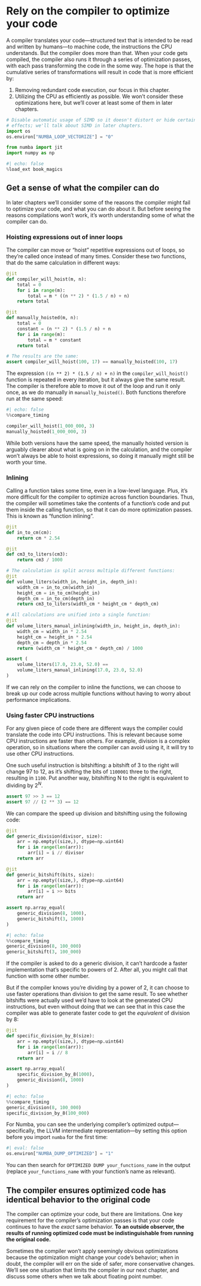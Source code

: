 # Rely on the compiler to optimize your code

A compiler translates your code—structured text that is intended to be read and written by humans—to machine code, the instructions the CPU understands.
But the compiler does more than that.
When your code gets compiled, the compiler also runs it through a series of optimization passes, with each pass transforming the code in the some way.
The hope is that the cumulative series of transformations will result in code that is more efficient by:

1. Removing redundant code execution, our focus in this chapter.
2. Utilizing the CPU as efficiently as possible.
   We won't consider these optimizations here, but we'll cover at least some of them in later chapters.

```python
# Disable automatic usage of SIMD so it doesn't distort or hide certain
# effects; we'll talk about SIMD in later chapters.
import os
os.environ["NUMBA_LOOP_VECTORIZE"] = "0"

from numba import jit
import numpy as np
```

```python
#| echo: false
%load_ext book_magics
```

## Get a sense of what the compiler can do

In later chapters we'll consider some of the reasons the compiler might fail to optimize your code, and what you can do about it.
But before seeing the reasons compilations won't work, it's worth understanding some of what the compiler can do.

### Hoisting expressions out of inner loops

The compiler can move or "hoist" repetitive expressions out of loops, so they're called once instead of many times.
Consider these two functions, that do the same calculation in different ways:

```python
@jit
def compiler_will_hoist(m, n):
    total = 0
    for i in range(m):
        total = m * ((n ** 2) * (1.5 / n) + n)
    return total

@jit
def manually_hoisted(m, n):
    total = 0
    constant = (n ** 2) * (1.5 / n) + n
    for i in range(m):
        total = m * constant
    return total

# The results are the same:
assert compiler_will_hoist(100, 17) == manually_hoisted(100, 17)
```

The expression `((n ** 2) * (1.5 / n) + n)` in the `compiler_will_hoist()` function is repeated in every iteration, but it always give the same result.
The compiler is therefore able to move it out of the loop and run it only once, as we do manually in `manually_hoisted()`.
Both functions therefore run at the same speed:

```python
#| echo: false
%%compare_timing

compiler_will_hoist(1_000_000, 3)
manually_hoisted(1_000_000, 3)
```

While both versions have the same speed, the manually hoisted version is arguably clearer about what is going on in the calculation, and the compiler won't always be able to hoist expressions, so doing it manually might still be worth your time.

### Inlining

Calling a function takes some time, even in a low-level language.
Plus, it's more difficult for the compiler to optimize across function boundaries.
Thus, the compiler will sometimes take the contents of a function's code and put them inside the calling function, so that it can do more optimization passes.
This is known as "function inlining".

```python
@jit
def in_to_cm(cm):
    return cm * 2.54

@jit
def cm3_to_liters(cm3):
    return cm3 / 1000

# The calculation is split across multiple different functions:
@jit
def volume_liters(width_in, height_in, depth_in):
    width_cm = in_to_cm(width_in)
    height_cm = in_to_cm(height_in)
    depth_cm = in_to_cm(depth_in)
    return cm3_to_liters(width_cm * height_cm * depth_cm)

# All calculations are unified into a single function:
@jit
def volume_liters_manual_inlining(width_in, height_in, depth_in):
    width_cm = width_in * 2.54
    height_cm = height_in * 2.54
    depth_cm = depth_in * 2.54
    return (width_cm * height_cm * depth_cm) / 1000

assert (
    volume_liters(17.0, 23.0, 52.0) ==
    volume_liters_manual_inlining(17.0, 23.0, 52.0)
)
```

If we can rely on the compiler to inline the functions, we can choose to break up our code across multiple functions without having to worry about performance implications.

### Using faster CPU instructions

For any given piece of code there are different ways the compiler could translate the code into CPU instructions.
This is relevant because some CPU instructions are faster than others.
For example, division is a complex operation, so in situations where the compiler can avoid using it, it will try to use other CPU instructions.

One such useful instruction is bitshifting: a bitshift of 3 to the right will change 97 to 12, as it's shifting the bits of `1100001` three to the right, resulting in `1100`.
Put another way, bitshifting N to the right is equivalent to dividing by $2^N$.

```python
assert 97 >> 3 == 12
assert 97 // (2 ** 3) == 12
```

We can compare the speed up division and bitshifting using the following code:

```python
@jit
def generic_division(divisor, size):
    arr = np.empty((size,), dtype=np.uint64)
    for i in range(len(arr)):
        arr[i] = i // divisor
    return arr

@jit
def generic_bitshift(bits, size):
    arr = np.empty((size,), dtype=np.uint64)
    for i in range(len(arr)):
        arr[i] = i >> bits
    return arr

assert np.array_equal(
    generic_division(8, 1000),
    generic_bitshift(3, 1000)
)
```

```python
#| echo: false
%%compare_timing
generic_division(8, 100_000)
generic_bitshift(3, 100_000)
```

If the compiler is asked to do a generic division, it can't hardcode a faster implementation that's specific to powers of 2.
After all, you might call that function with some other number.

But if the compiler knows you're dividing by a power of 2, it can choose to use faster operations than division to get the same result.
To see whether bitshifts were actually used we'd have to look at the generated CPU instructions, but even without doing that we can see that in this case the compiler was able to generate faster code to get the _equivalent_ of division by 8:

```python
@jit
def specific_division_by_8(size):
    arr = np.empty((size,), dtype=np.uint64)
    for i in range(len(arr)):
        arr[i] = i // 8
    return arr

assert np.array_equal(
    specific_division_by_8(1000),
    generic_division(8, 1000)
)
```

```python
#| echo: false
%%compare_timing
generic_division(8, 100_000)
specific_division_by_8(100_000)
```

::: {.callout-note}
For Numba, you can see the underlying compiler's optimized output—specifically, the LLVM intermediate representation—by setting this option before you import `numba` for the first time:

```python
#| eval: false
os.environ["NUMBA_DUMP_OPTIMIZED"] = "1"
```

You can then search for `OPTIMIZED DUMP your_functions_name` in the output (replace `your_functions_name` with your function's name as relevant).
:::

## The compiler ensures optimized code has identical behavior to the original code

The compiler can optimize your code, but there are limitations.
One key requirement for the compiler's optimization passes is that your code continues to have the _exact_ same behavior.
**To an outside observer, the results of running optimized code must be indistinguishable from running the original code.**

Sometimes the compiler won't apply seemingly obvious optimizations because the optimization might change your code's behavior; when in doubt, the compiler will err on the side of safer, more conservative changes.
We'll see one situation that limits the compiler in our next chapter, and discuss some others when we talk about floating point number.
